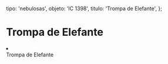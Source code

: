 
  tipo: 'nebulosas',
  objeto: 'IC 1398',
  titulo: 'Trompa de Elefante',
};

# Trompa de Elefante

<Imagen
  src="registro/ic-1398_20121100_1_trompa-pa.jpg"
  fecha="20121100"
/>


<li></li>  Trompa de Elefante